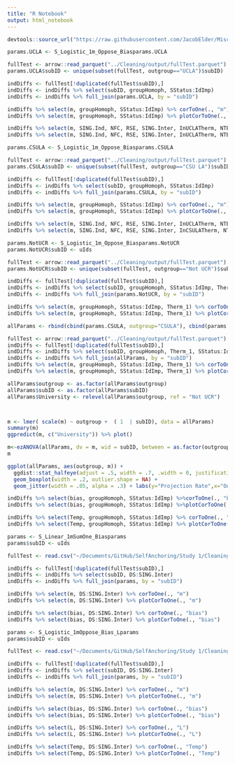 ```yaml
---
title: "R Notebook"
output: html_notebook
---
```



```r
devtools::source_url("https://raw.githubusercontent.com/JacobElder/MiscellaneousR/master/corToOne.R")
```

```r
params.UCLA <- S_Logistic_1m_Oppose_Biasparams.UCLA

fullTest <- arrow::read_parquet("../Cleaning/output/fullTest.parquet")
params.UCLA$subID <- unique(subset(fullTest, outgroup=="UCLA")$subID)

indDiffs <- fullTest[!duplicated(fullTest$subID),]
indDiffs <- indDiffs %>% select(subID, groupHomoph, SStatus:IdImp)
indDiffs <- indDiffs %>% full_join(params.UCLA, by = "subID")

indDiffs %>% select(m, groupHomoph, SStatus:IdImp) %>% corToOne(., "m")
indDiffs %>% select(m, groupHomoph, SStatus:IdImp) %>% plotCorToOne(., "m")
```

```r
indDiffs %>% select(m, SING.Ind, NFC, RSE, SING.Inter, InUCLATherm, NTB, Proto, IdImp, MGIS_ISeSte) %>% corToOne(., "m")
indDiffs %>% select(m, SING.Ind, NFC, RSE, SING.Inter, InUCLATherm, NTB, Proto, IdImp, MGIS_ISeSte) %>% plotCorToOne(., "m") + scale_x_discrete(labels=c("Independence","Need for Cognition", "Self-Esteem", "Interdependence","Need to Belong","Self-Protypicality","Identification","Similarity-to-Ingroup","Intergroup Bias"))
```



```r
params.CSULA <- S_Logistic_1m_Oppose_Biasparams.CSULA

fullTest <- arrow::read_parquet("../Cleaning/output/fullTest.parquet")
params.CSULA$subID <- unique(subset(fullTest, outgroup=="CSU LA")$subID)

indDiffs <- fullTest[!duplicated(fullTest$subID),]
indDiffs <- indDiffs %>% select(subID, groupHomoph, SStatus:IdImp)
indDiffs <- indDiffs %>% full_join(params.CSULA, by = "subID")

indDiffs %>% select(m, groupHomoph, SStatus:IdImp) %>% corToOne(., "m")
indDiffs %>% select(m, groupHomoph, SStatus:IdImp) %>% plotCorToOne(., "m")
```

```r
indDiffs %>% select(m, SING.Ind, NFC, RSE, SING.Inter, InUCLATherm, NTB, Proto, IdImp, MGIS_ISeSte) %>% corToOne(., "m")
indDiffs %>% select(m, SING.Ind, NFC, RSE, SING.Inter, InCSULATherm, NTB, Proto, IdImp, MGIS_ISeSte) %>% plotCorToOne(., "m") + scale_x_discrete(labels=c("Self-Prototypicality","Interdependence", "Need to Belong", "Identification","Self-Esteem","Need for Cognition","Independence","Intergroup Bias","Similarity-to-Ingroup"))
```



```r
params.NotUCR <- S_Logistic_1m_Oppose_Biasparams.NotUCR
params.NotUCR$subID <- uIds

fullTest <- arrow::read_parquet("../Cleaning/output/fullTest.parquet")
params.NotUCR$subID <- unique(subset(fullTest, outgroup=="Not UCR")$subID)

indDiffs <- fullTest[!duplicated(fullTest$subID),]
indDiffs <- indDiffs %>% select(subID, groupHomoph, SStatus:IdImp, Therm_1)
indDiffs <- indDiffs %>% full_join(params.NotUCR, by = "subID")

indDiffs %>% select(m, groupHomoph, SStatus:IdImp, Therm_1) %>% corToOne(., "m")
indDiffs %>% select(m, groupHomoph, SStatus:IdImp, Therm_1) %>% plotCorToOne(., "m")
```

```r
allParams <- rbind(cbind(params.CSULA, outgroup="CSULA"), cbind(params.NotUCR, outgroup="Not UCR"), cbind(params.UCLA, outgroup="UCLA"))

fullTest <- arrow::read_parquet("../Cleaning/output/fullTest.parquet")
indDiffs <- fullTest[!duplicated(fullTest$subID),]
indDiffs <- indDiffs %>% select(subID, groupHomoph, Therm_1, SStatus:IdImp)
indDiffs <- indDiffs %>% full_join(allParams, by = "subID")
indDiffs %>% select(m, groupHomoph, SStatus:IdImp, Therm_1) %>% corToOne(., "m")
indDiffs %>% select(m, groupHomoph, SStatus:IdImp, Therm_1) %>% plotCorToOne(., "m")

allParams$outgroup <- as.factor(allParams$outgroup)
allParams$subID <- as.factor(allParams$subID)
allParams$University <- relevel(allParams$outgroup, ref = "Not UCR")



m <- lmer( scale(m) ~ outgroup +  ( 1  | subID), data = allParams)
summary(m)
ggpredict(m, c("University")) %>% plot()

m<-ezANOVA(allParams, dv = m, wid = subID, between = as.factor(outgroup) )
m

ggplot(allParams, aes(outgroup, m)) + 
  ggdist::stat_halfeye(adjust = .5, width = .7, .width = 0, justification = -.2, point_colour = NA) + 
  geom_boxplot(width = .2, outlier.shape = NA) + 
  geom_jitter(width = .05, alpha = .3) + labs(y="Projection Rate",x="Outgroup Comparison") + jtools::theme_apa()
```


```r
indDiffs %>% select(bias, groupHomoph, SStatus:IdImp) %>%corToOne(., "bias")
indDiffs %>% select(bias, groupHomoph, SStatus:IdImp) %>%plotCorToOne(., "bias")
```

```r
indDiffs %>% select(Temp, groupHomoph, SStatus:IdImp) %>% corToOne(., "Temp")
indDiffs %>% select(Temp, groupHomoph, SStatus:IdImp) %>% plotCorToOne(., "Temp")
```

```r
params <- S_Linear_1mSumOne_Biasparams
params$subID <- uIds

fullTest <- read.csv("~/Documents/GitHub/SelfAnchoring/Study 1/Cleaning/output/fullTest.csv")

indDiffs <- fullTest[!duplicated(fullTest$subID),]
indDiffs <- indDiffs %>% select(subID, DS:SING.Inter)
indDiffs <- indDiffs %>% full_join(params, by = "subID")
```

```r
indDiffs %>% select(m, DS:SING.Inter) %>% corToOne(., "m")
indDiffs %>% select(m, DS:SING.Inter) %>% plotCorToOne(., "m")
```

```r
indDiffs %>% select(bias, DS:SING.Inter) %>% corToOne(., "bias")
indDiffs %>% select(bias, DS:SING.Inter) %>% plotCorToOne(., "bias")
```

```r
params <- S_Logistic_1mOppose_Bias_Lparams
params$subID <- uIds

fullTest <- read.csv("~/Documents/GitHub/SelfAnchoring/Study 1/Cleaning/output/fullTest.csv")

indDiffs <- fullTest[!duplicated(fullTest$subID),]
indDiffs <- indDiffs %>% select(subID, DS:SING.Inter)
indDiffs <- indDiffs %>% full_join(params, by = "subID")
```

```r
indDiffs %>% select(m, DS:SING.Inter) %>% corToOne(., "m")
indDiffs %>% select(m, DS:SING.Inter) %>% plotCorToOne(., "m")
```

```r
indDiffs %>% select(bias, DS:SING.Inter) %>% corToOne(., "bias")
indDiffs %>% select(bias, DS:SING.Inter) %>% plotCorToOne(., "bias")
```

```r
indDiffs %>% select(L, DS:SING.Inter) %>% corToOne(., "L")
indDiffs %>% select(L, DS:SING.Inter) %>% plotCorToOne(., "L")
```

```r
indDiffs %>% select(Temp, DS:SING.Inter) %>% corToOne(., "Temp")
indDiffs %>% select(Temp, DS:SING.Inter) %>% plotCorToOne(., "Temp")
```